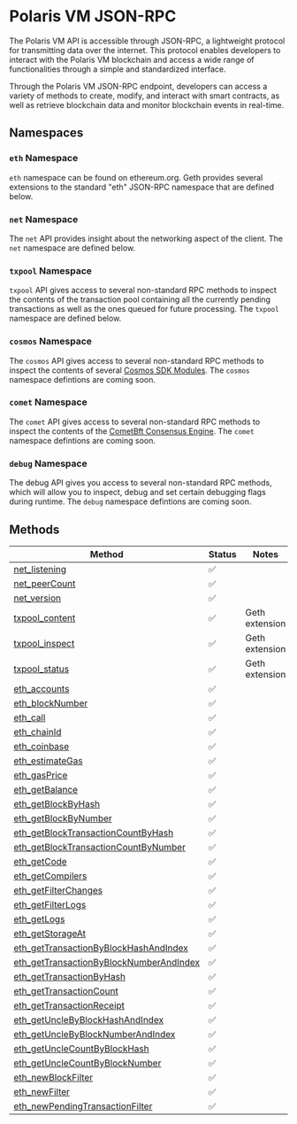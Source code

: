 # Polaris VM JSON-RPC

The Polaris VM API is accessible through JSON-RPC, a lightweight protocol for 
transmitting data over the internet. This protocol enables developers to 
interact with the Polaris VM blockchain and access a wide range of 
functionalities through a simple and standardized interface.

Through the Polaris VM JSON-RPC endpoint, developers can access a variety of 
methods to create, modify, and interact with smart contracts, as well as 
retrieve blockchain data and monitor blockchain events in real-time.

## Namespaces

### `eth` Namespace

`eth` namespace can be found on ethereum.org. Geth provides several extensions to the standard "eth" JSON-RPC namespace that are defined below.

### `net` Namespace
The `net` API provides insight about the networking aspect of the client. The `net` namespace are defined below.

### `txpool` Namespace
`txpool` API gives access to several non-standard RPC methods to inspect the contents of the transaction 
pool containing all the currently pending transactions as well as the ones queued for future processing.
The `txpool` namespace are defined below.

### `cosmos` Namespace
The `cosmos` API gives access to several non-standard RPC methods to inspect the contents of
several [Cosmos SDK Modules](https://docs.cosmos.network/main/building-modules/intro). The `cosmos` namespace defintions are coming soon.

### `comet` Namespace
The `comet` API gives access to several non-standard RPC methods to inspect the contents of
the [CometBft Consensus Engine](https://github.com/cometbft/cometbft). The `comet` namespace defintions are coming soon.

### `debug` Namespace
The debug API gives you access to several non-standard RPC methods, which will allow you to inspect, debug and set certain debugging flags during runtime.
The `debug` namespace defintions are coming soon.

## Methods 

Method | Status | Notes
------ | ------ | -----
[net_listening] | ✅ |
[net_peerCount] | ✅ |
[net_version] | ✅ |
[txpool_content] | ✅ | Geth extension
[txpool_inspect] | ✅ | Geth extension
[txpool_status] | ✅ | Geth extension
[eth_accounts] | ✅ |
[eth_blockNumber] | ✅ |
[eth_call] | ✅ |
[eth_chainId] | ✅ |
[eth_coinbase] | ✅ |
[eth_estimateGas] | ✅ |
[eth_gasPrice] | ✅ |
[eth_getBalance] | ✅ |
[eth_getBlockByHash] | ✅ |
[eth_getBlockByNumber] | ✅ |
[eth_getBlockTransactionCountByHash] | ✅ |
[eth_getBlockTransactionCountByNumber] | ✅ |
[eth_getCode] | ✅ |
[eth_getCompilers] | ✅ |
[eth_getFilterChanges] | ✅ |
[eth_getFilterLogs] | ✅ |
[eth_getLogs] | ✅ |
[eth_getStorageAt] | ✅ |
[eth_getTransactionByBlockHashAndIndex] | ✅ |
[eth_getTransactionByBlockNumberAndIndex] | ✅ |
[eth_getTransactionByHash] | ✅ |
[eth_getTransactionCount] | ✅ |
[eth_getTransactionReceipt] | ✅ |
[eth_getUncleByBlockHashAndIndex] | ✅ |
[eth_getUncleByBlockNumberAndIndex] | ✅ |
[eth_getUncleCountByBlockHash] | ✅ |
[eth_getUncleCountByBlockNumber] | ✅ |
[eth_newBlockFilter] | ✅ |
[eth_newFilter] | ✅ |
[eth_newPendingTransactionFilter] | ✅ |

[net_listening]: https://ethereum.org/en/developers/docs/apis/json-rpc/#net_listening
[net_peerCount]: https://ethereum.org/en/developers/docs/apis/json-rpc/#net_peercount
[net_version]: https://ethereum.org/en/developers/docs/apis/json-rpc/#net_version
[txpool_content]: https://geth.ethereum.org/docs/interacting-with-geth/rpc/ns-txpool#txpool-content
[txpool_inspect]: https://geth.ethereum.org/docs/interacting-with-geth/rpc/ns-txpool#txpool-inspect
[txpool_status]: https://geth.ethereum.org/docs/interacting-with-geth/rpc/ns-txpool#txpool-status
[eth_accounts]: https://ethereum.org/en/developers/docs/apis/json-rpc/#eth_accounts
[eth_blockNumber]: https://ethereum.org/en/developers/docs/apis/json-rpc/#eth_blocknumber
[eth_call]: https://ethereum.org/en/developers/docs/apis/json-rpc/#eth_call
[eth_chainId]: https://eips.ethereum.org/EIPS/eip-695
[eth_coinbase]: https://ethereum.org/en/developers/docs/apis/json-rpc/#eth_coinbase
[eth_estimateGas]: https://ethereum.org/en/developers/docs/apis/json-rpc/#eth_estimategas
[eth_gasPrice]: https://ethereum.org/en/developers/docs/apis/json-rpc/#eth_gasprice
[eth_getBalance]: https://ethereum.org/en/developers/docs/apis/json-rpc/#eth_getbalance
[eth_getBlockByHash]: https://ethereum.org/en/developers/docs/apis/json-rpc/#eth_getblockbyhash
[eth_getBlockByNumber]: https://ethereum.org/en/developers/docs/apis/json-rpc/#eth_getblockbynumber
[eth_getBlockTransactionCountByHash]: https://ethereum.org/en/developers/docs/apis/json-rpc/#eth_getblocktransactioncountbyhash
[eth_getBlockTransactionCountByNumber]: https://ethereum.org/en/developers/docs/apis/json-rpc/#eth_getblocktransactioncountbynumber
[eth_getCode]: https://ethereum.org/en/developers/docs/apis/json-rpc/#eth_getcode
[eth_getCompilers]: https://ethereum.org/en/developers/docs/apis/json-rpc/#eth_getcompilers
[eth_getFilterChanges]: https://ethereum.org/en/developers/docs/apis/json-rpc/#eth_getfilterchanges
[eth_getFilterLogs]: https://ethereum.org/en/developers/docs/apis/json-rpc/#eth_getfilterlogs
[eth_getLogs]: https://ethereum.org/en/developers/docs/apis/json-rpc/#eth_getlogs
[eth_getProof]: https://eips.ethereum.org/EIPS/eip-1186
[eth_getStorageAt]: https://ethereum.org/en/developers/docs/apis/json-rpc/#eth_getstorageat
[eth_getTransactionByBlockHashAndIndex]: https://ethereum.org/en/developers/docs/apis/json-rpc/#eth_gettransactionbyblockhashandindex
[eth_getTransactionByBlockNumberAndIndex]: https://ethereum.org/en/developers/docs/apis/json-rpc/#eth_gettransactionbyblocknumberandindex
[eth_getTransactionByHash]: https://ethereum.org/en/developers/docs/apis/json-rpc/#eth_gettransactionbyhash
[eth_getTransactionCount]: https://ethereum.org/en/developers/docs/apis/json-rpc/#eth_gettransactioncount
[eth_getTransactionReceipt]: https://ethereum.org/en/developers/docs/apis/json-rpc/#eth_gettransactionreceipt
[eth_getUncleByBlockHashAndIndex]: https://ethereum.org/en/developers/docs/apis/json-rpc/#eth_getunclebyblockhashandindex
[eth_getUncleByBlockNumberAndIndex]: https://ethereum.org/en/developers/docs/apis/json-rpc/#eth_getunclebyblocknumberandindex
[eth_getUncleCountByBlockHash]: https://ethereum.org/en/developers/docs/apis/json-rpc/#eth_getunclecountbyblockhash
[eth_getUncleCountByBlockNumber]: https://ethereum.org/en/developers/docs/apis/json-rpc/#eth_getunclecountbyblocknumber
[eth_newBlockFilter]: https://ethereum.org/en/developers/docs/apis/json-rpc/#eth_newblockfilter
[eth_newFilter]: https://ethereum.org/en/developers/docs/apis/json-rpc/#eth_newfilter
[eth_newPendingTransactionFilter]: https://openethereum.github.io/JSONRPC-eth-module.html#eth_newpendingtransactionfilter
